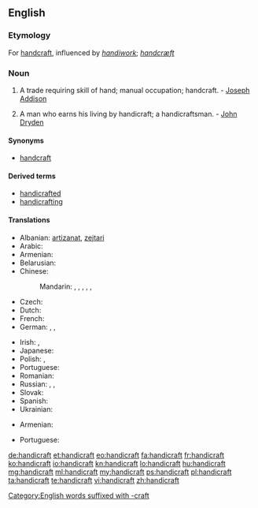==English==
{{wikipedia}}

===Etymology===
For [[handcraft]], influenced by ''[[handiwork]]''; {{ang}} ''[[handcræft]]''

===Noun===
{{en-noun}}

# A trade requiring skill of hand; manual occupation; handcraft. - [[w:Joseph Addison|Joseph Addison]]
# {{rare}} A man who earns his living by handicraft; a handicraftsman. - [[w:John Dryden|John Dryden]]

====Synonyms====
* [[handcraft]]

====Derived terms====
* [[handicrafted]]
* [[handicrafting]]

====Translations====
{{trans-top|trade requiring skill of hand}}
* Albanian: [[artizanat]], [[zejtari]]
* Arabic: {{t-|ar|حرفة يدوية|f|tr=ḥírfa yadawíyya|sc=Arab}}
* Armenian: {{t-|hy|արհեստ|tr=arhest}}
* Belarusian: {{t-|be|рамясло|n|tr=ramjasló|sc=Cyrl}}
* Chinese:
*: Mandarin: {{t|cmn|手工業|sc=Hani}}, {{t|cmn|手工业|tr=shǒugōngyè|sc=Hani}}, {{t|cmn|手藝|sc=Hani}}, {{t|cmn|手艺|tr=shǒuyì|sc=Hani}}, {{t|cmn|手工藝|sc=Hani}}, {{t|cmn|手工艺|tr=shǒugōngyì|sc=Hani}}
* Czech: {{t-|cs|řemeslo|n}}
* Dutch: {{t+|nl|ambacht|f}}
* French: {{t+|fr|artisanat|m}}
* German: {{t+|de|Handarbeit|f}}, {{t+|de|Handwerk|n}}, {{t+|de|Kunsthandwerk|n}}
{{trans-mid}}
* Irish: {{t-|ga|lámhcheardaíocht|f}}, {{t-|ga|lámhcheird|f}}
* Japanese: {{t-|ja|手工芸|tr=しゅこうげい, shukōgei|sc=Jpan}}
* Polish: {{t-|pl|rękodzieło}}, {{t+|pl|rzemiosło|n}}
* Portuguese: {{t+|pt|artesanato|m}}
* Romanian: {{t-|ro|meserie}}
* Russian: {{t+|ru|ремесло|n|tr=remesló|sc=Cyrl}}, {{t-|ru|ручная работа|f|tr=ručnája rabóta|sc=Cyrl}}, {{t+|ru|рукоделие|n|tr=rukodélije|sc=Cyrl}}
* Slovak: {{t+|sk|remeslo|n}}
* Spanish: {{t-|es|artesanía}}
* Ukrainian: {{t-|uk|ремесло|n|tr=remesló|sc=Cyrl}}
{{trans-bottom}}

{{trans-top|handicraftsman}}
* Armenian: {{t-|hy|արհեստավոր|tr=arhestavor}}
{{trans-mid}}
* Portuguese: {{t+|pt|artesão|m}}
{{trans-bottom}}

[[Category:English words suffixed with -craft]]

[[de:handicraft]]
[[et:handicraft]]
[[eo:handicraft]]
[[fa:handicraft]]
[[fr:handicraft]]
[[ko:handicraft]]
[[io:handicraft]]
[[kn:handicraft]]
[[lo:handicraft]]
[[hu:handicraft]]
[[mg:handicraft]]
[[ml:handicraft]]
[[my:handicraft]]
[[ps:handicraft]]
[[pl:handicraft]]
[[ta:handicraft]]
[[te:handicraft]]
[[vi:handicraft]]
[[zh:handicraft]]